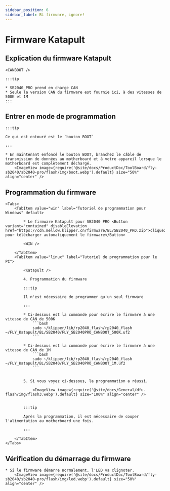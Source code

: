 ```yaml
---
sidebar_position: 6
sidebar_label: BL firmware, ignore!
---
```



# Firmware Katapult

## Explication du firmware Katapult

    <CANBOOT />

    :::tip

    * SB2040_PRO prend en charge CAN
    * Seule la version CAN du firmware est fournie ici, à des vitesses de 500K et 1M
    :::

## Entrer en mode de programmation

    :::tip

    Ce qui est entouré est le `bouton BOOT`

    :::

    * En maintenant enfoncé le bouton BOOT, branchez le câble de transmission de données au motherboard et à votre appareil lorsque le motherboard est complètement déchargé.
        <ImageView image={require('@site/docs/ProductDoc/ToolBoard/fly-sb2040/sb2040-pro/flash/img/boot.webp').default} size="50%" align="center" />

## Programmation du firmware
    <Tabs>
        <TabItem value="win" label="Tutoriel de programmation pour Windows" default>

            * Le firmware Katapult pour SB2040 PRO <Button variant="contained" disableElevation href="https://cdn.mellow.klipper.cn/firmware/BL/SB2040_PRO.zip">cliquez pour télécharger automatiquement le firmware</Button>

            <WIN />
            
        </TabItem>
        <TabItem value="linux" label="Tutoriel de programmation pour le PC">

            <Katapult />

            4. Programmation du firmware

            :::tip

            Il n'est nécessaire de programmer qu'un seul firmware

            :::

            * Ci-dessous est la commande pour écrire le firmware à une vitesse de CAN de 500K
                ```bash
                sudo ~/klipper/lib/rp2040_flash/rp2040_flash ~/FLY_Katapult/BL/SB2040/FLY_SB2040PRO_CANBOOT_500K.uf2
                ```
                       
            * Ci-dessous est la commande pour écrire le firmware à une vitesse de CAN de 1M
                ```bash
                sudo ~/klipper/lib/rp2040_flash/rp2040_flash ~/FLY_Katapult/BL/SB2040/FLY_SB2040PRO_CANBOOT_1M.uf2
                ```


            5. Si vous voyez ci-dessous, la programmation a réussi.

                <ImageView image={require('@site/docs/General/dfu-flash/img/flash3.webp').default} size="100%" align="center" />


            :::tip

            Après la programmation, il est nécessaire de couper l'alimentation au motherboard une fois.

            :::

        </TabItem>
    </Tabs>

## Vérification du démarrage du firmware

    * Si le firmware démarre normalement, l'LED va clignoter.
        <ImageView image={require('@site/docs/ProductDoc/ToolBoard/fly-sb2040/sb2040-pro/flash/img/led.webp').default} size="50%" align="center" />
